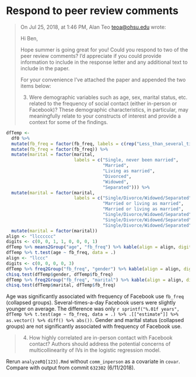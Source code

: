 # Respond to peer review comments

> On Jul 25, 2018, at 1:46 PM, Alan Teo <teoa@ohsu.edu> wrote:
> 
> Hi Ben, 
> 
> Hope summer is going great for you! Could you respond to two of the peer review
> comments? I'd appreciate if you could provide information to include in the
> response letter and any additional text to include in the paper.
> 
> For your convenience I've attached the paper and appended the two items below:
> 
> 3. Were demographic variables such as age, sex, marital status, etc. related to
> the frequency of social contact (either in-person or Facebook)? These
> demographic characteristics, in particular, may meaningfully relate to your
> constructs of interest and provide a context for some of the findings. 

```r
dfTemp <-
  df0 %>% 
  mutate(fb_freq = factor(fb_freq, labels = c(rep("Less_than_several_times_a_day", 5), "Several_times_a_day"))) %>%
  mutate(fb_freq = factor(fb_freq)) %>% 
  mutate(marital = factor(marital,
                          labels = c("Single, never been married",
                                     "Married",
                                     "Living as married",
                                     "Divorced",
                                     "Widowed",
                                     "Separated"))) %>% 
  mutate(marital = factor(marital,
                          labels = c("Single/Divorce/Widowed/Separated",
                                     "Married or living as married",
                                     "Married or living as married",
                                     "Single/Divorce/Widowed/Separated",
                                     "Single/Divorce/Widowed/Separated",
                                     "Single/Divorce/Widowed/Separated"))) %>% 
  mutate(marital = factor(marital))
align <- "llcccccc"
digits <- c(0, 0, 1, 1, 0, 0, 0, 1)
dfTemp %>% means2Group("age", "fb_freq") %>% kable(align = align, digits = digits)
dfTemp %>% t.test(age ~ fb_freq, data = .)
align <- "llccc"
digits <- c(0, 0, 0, 0, 3)
dfTemp %>% freq2Group("fb_freq", "gender") %>% kable(align = align, digits = digits)
chisq.test(dfTemp$gender, dfTemp$fb_freq)
dfTemp %>% freq2Group("fb_freq", "marital") %>% kable(align = align, digits = digits)
chisq.test(dfTemp$marital, dfTemp$fb_freq)
```

Age was significantly associated with frequency of Facebook use `fb_freq`
(collapsed groups).
Several-times-a-day Facebook users were slightly younger on average.
The difference was only `r sprintf("%.01f years", dfTemp %>% t.test(age ~ fb_freq, data = .) %>% .[["estimate"]] %>% as.vector() %>% diff() %>% abs())`.
Gender and marital status (collapsed groups) are not significantly associated with frequency of Facebook use.
 
> 4. How highly correlated are in-person contact with Facebook contact? Authors
> should address the potential concerns of multicollinearity of IVs in the
> logistic regression model.

Rerun `analyzeRQ[123].Rmd` without `comm_inperson` as a covariate in `covar`.
Compare with output from commit `632302` (6/11/2018).
